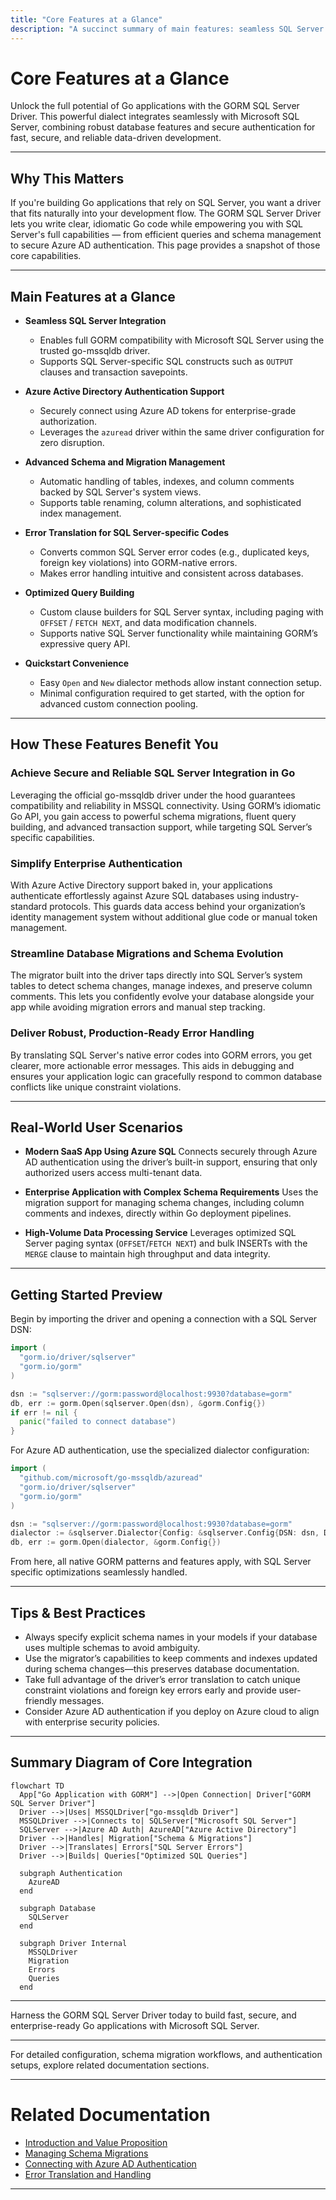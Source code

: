 ```yaml
---
title: "Core Features at a Glance"
description: "A succinct summary of main features: seamless SQL Server support, Azure AD authentication, compatibility with the go-mssqldb driver, and how these features enable data-driven Go applications. Highlights the quickstart convenience and secure authentication options."
---
```


# Core Features at a Glance

Unlock the full potential of Go applications with the GORM SQL Server Driver. This powerful dialect integrates seamlessly with Microsoft SQL Server, combining robust database features and secure authentication for fast, secure, and reliable data-driven development.

---

## Why This Matters

If you're building Go applications that rely on SQL Server, you want a driver that fits naturally into your development flow. The GORM SQL Server Driver lets you write clear, idiomatic Go code while empowering you with SQL Server's full capabilities — from efficient queries and schema management to secure Azure AD authentication. This page provides a snapshot of those core capabilities.

---

## Main Features at a Glance

- **Seamless SQL Server Integration**
  - Enables full GORM compatibility with Microsoft SQL Server using the trusted go-mssqldb driver.
  - Supports SQL Server-specific SQL constructs such as `OUTPUT` clauses and transaction savepoints.

- **Azure Active Directory Authentication Support**
  - Securely connect using Azure AD tokens for enterprise-grade authorization.
  - Leverages the `azuread` driver within the same driver configuration for zero disruption.

- **Advanced Schema and Migration Management**
  - Automatic handling of tables, indexes, and column comments backed by SQL Server's system views.
  - Supports table renaming, column alterations, and sophisticated index management.

- **Error Translation for SQL Server-specific Codes**
  - Converts common SQL Server error codes (e.g., duplicated keys, foreign key violations) into GORM-native errors.
  - Makes error handling intuitive and consistent across databases.

- **Optimized Query Building**
  - Custom clause builders for SQL Server syntax, including paging with `OFFSET` / `FETCH NEXT`, and data modification channels.
  - Supports native SQL Server functionality while maintaining GORM’s expressive query API.

- **Quickstart Convenience**
  - Easy `Open` and `New` dialector methods allow instant connection setup.
  - Minimal configuration required to get started, with the option for advanced custom connection pooling.

---

## How These Features Benefit You

### Achieve Secure and Reliable SQL Server Integration in Go
Leveraging the official go-mssqldb driver under the hood guarantees compatibility and reliability in MSSQL connectivity. Using GORM’s idiomatic Go API, you gain access to powerful schema migrations, fluent query building, and advanced transaction support, while targeting SQL Server’s specific capabilities.

### Simplify Enterprise Authentication
With Azure Active Directory support baked in, your applications authenticate effortlessly against Azure SQL databases using industry-standard protocols. This guards data access behind your organization’s identity management system without additional glue code or manual token management.

### Streamline Database Migrations and Schema Evolution
The migrator built into the driver taps directly into SQL Server’s system tables to detect schema changes, manage indexes, and preserve column comments. This lets you confidently evolve your database alongside your app while avoiding migration errors and manual step tracking.

### Deliver Robust, Production-Ready Error Handling
By translating SQL Server's native error codes into GORM errors, you get clearer, more actionable error messages. This aids in debugging and ensures your application logic can gracefully respond to common database conflicts like unique constraint violations.

---

## Real-World User Scenarios

- **Modern SaaS App Using Azure SQL**
  Connects securely through Azure AD authentication using the driver’s built-in support, ensuring that only authorized users access multi-tenant data.

- **Enterprise Application with Complex Schema Requirements**
  Uses the migration support for managing schema changes, including column comments and indexes, directly within Go deployment pipelines.

- **High-Volume Data Processing Service**
  Leverages optimized SQL Server paging syntax (`OFFSET`/`FETCH NEXT`) and bulk INSERTs with the `MERGE` clause to maintain high throughput and data integrity.

---

## Getting Started Preview

Begin by importing the driver and opening a connection with a SQL Server DSN:

```go
import (
  "gorm.io/driver/sqlserver"
  "gorm.io/gorm"
)

dsn := "sqlserver://gorm:password@localhost:9930?database=gorm"
db, err := gorm.Open(sqlserver.Open(dsn), &gorm.Config{})
if err != nil {
  panic("failed to connect database")
}
```

For Azure AD authentication, use the specialized dialector configuration:

```go
import (
  "github.com/microsoft/go-mssqldb/azuread"
  "gorm.io/driver/sqlserver"
  "gorm.io/gorm"
)

dsn := "sqlserver://gorm:password@localhost:9930?database=gorm"
dialector := &sqlserver.Dialector{Config: &sqlserver.Config{DSN: dsn, DriverName: azuread.DriverName}}
db, err := gorm.Open(dialector, &gorm.Config{})
```

From here, all native GORM patterns and features apply, with SQL Server specific optimizations seamlessly handled.

---

## Tips & Best Practices

- Always specify explicit schema names in your models if your database uses multiple schemas to avoid ambiguity.
- Use the migrator’s capabilities to keep comments and indexes updated during schema changes—this preserves database documentation.
- Take full advantage of the driver’s error translation to catch unique constraint violations and foreign key errors early and provide user-friendly messages.
- Consider Azure AD authentication if you deploy on Azure cloud to align with enterprise security policies.

---

## Summary Diagram of Core Integration

```mermaid
flowchart TD
  App["Go Application with GORM"] -->|Open Connection| Driver["GORM SQL Server Driver"]
  Driver -->|Uses| MSSQLDriver["go-mssqldb Driver"]
  MSSQLDriver -->|Connects to| SQLServer["Microsoft SQL Server"]
  SQLServer -->|Azure AD Auth| AzureAD["Azure Active Directory"]
  Driver -->|Handles| Migration["Schema & Migrations"]
  Driver -->|Translates| Errors["SQL Server Errors"]
  Driver -->|Builds| Queries["Optimized SQL Queries"]

  subgraph Authentication
    AzureAD
  end

  subgraph Database
    SQLServer
  end

  subgraph Driver Internal
    MSSQLDriver
    Migration
    Errors
    Queries
  end
```

---

Harness the GORM SQL Server Driver today to build fast, secure, and enterprise-ready Go applications with Microsoft SQL Server.

---

For detailed configuration, schema migration workflows, and authentication setups, explore related documentation sections.


---

# Related Documentation

- [Introduction and Value Proposition](/overview/introduction-core-concepts/product-intro-value)
- [Managing Schema Migrations](/guides/database-operations/schema-migrations)
- [Connecting with Azure AD Authentication](/guides/getting-started/azure-ad-auth)
- [Error Translation and Handling](/api-reference/error-handling/error-translation)

---

